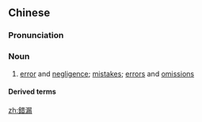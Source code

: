 {{also|错漏}}
==Chinese==
{{zh-forms|s=错漏}}

===Pronunciation===
{{zh-pron
|m=cuòlòu
|c=co3 lau6
|cat=n
}}

===Noun===
{{zh-noun}}

# [[error]] and [[negligence]]; [[mistake]]s; [[error]]s and [[omission]]s
#: {{zh-x|作者 水平 有限，如 有 錯漏，望 大家 指正。|The author's ability has its limits; feedback regarding '''errors and omissions''' is welcome.}}

====Derived terms====
{{zh-der|錯漏百出:cuòlòubǎichū}}

[[zh:錯漏]]